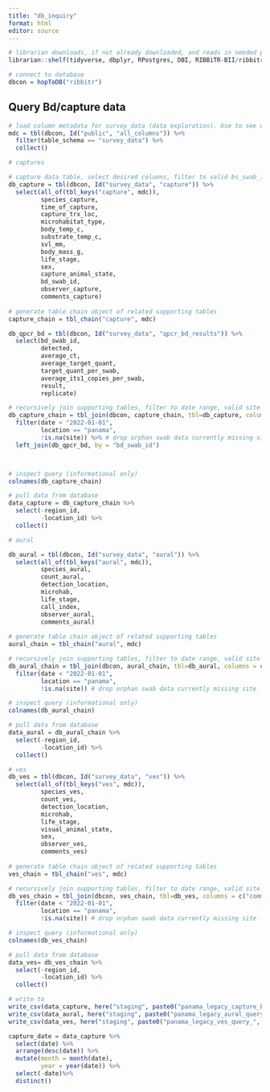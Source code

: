 ```yaml
---
title: "db_inquiry"
format: html
editor: source
---
```



```r
# librarian downloads, if not already downloaded, and reads in needed packages
librarian::shelf(tidyverse, dbplyr, RPostgres, DBI, RIBBiTR-BII/ribbitrrr, here)

# connect to database
dbcon = hopToDB("ribbitr")

```

## Query Bd/capture data

```r
# load column metadata for survey_data (data exploration). Use to see what columns exist.
mdc = tbl(dbcon, Id("public", "all_columns")) %>%
  filter(table_schema == "survey_data") %>%
  collect()

# captures

# capture data table, select desired columns, filter to valid bs_swab_id
db_capture = tbl(dbcon, Id("survey_data", "capture")) %>%
  select(all_of(tbl_keys("capture", mdc)),
         species_capture,
         time_of_capture,
         capture_trx_loc,
         microhabitat_type,
         body_temp_c,
         substrate_temp_c,
         svl_mm,
         body_mass_g,
         life_stage,
         sex,
         capture_animal_state,
         bd_swab_id,
         observer_capture,
         comments_capture)
  
# generate table chain object of related supporting tables
capture_chain = tbl_chain("capture", mdc)

db_qpcr_bd = tbl(dbcon, Id("survey_data", "qpcr_bd_results")) %>%
  select(bd_swab_id,
         detected,
         average_ct,
         average_target_quant,
         target_quant_per_swab,
         average_its1_copies_per_swab,
         result,
         replicate)

# recursively join supporting tables, filter to date range, valid site
db_capture_chain = tbl_join(dbcon, capture_chain, tbl=db_capture, columns = c("comments_survey", "comments_visit")) %>%
  filter(date < "2022-01-01",
         location == "panama",
         !is.na(site)) %>% # drop orphan swab data currently missing site
  left_join(db_qpcr_bd, by = "bd_swab_id")



# inspect query (informational only)
colnames(db_capture_chain)

# pull data from database
data_capture = db_capture_chain %>%
  select(-region_id,
         -location_id) %>%
  collect()

# aural

db_aural = tbl(dbcon, Id("survey_data", "aural")) %>%
  select(all_of(tbl_keys("aural", mdc)),
         species_aural,
         count_aural,
         detection_location,
         microhab,
         life_stage,
         call_index,
         observer_aural,
         comments_aural)
  
# generate table chain object of related supporting tables
aural_chain = tbl_chain("aural", mdc)

# recursively join supporting tables, filter to date range, valid site
db_aural_chain = tbl_join(dbcon, aural_chain, tbl=db_aural, columns = c("comments_survey", "comments_visit")) %>%
  filter(date < "2022-01-01",
         location == "panama",
         !is.na(site)) # drop orphan swab data currently missing site

# inspect query (informational only)
colnames(db_aural_chain)

# pull data from database
data_aural = db_aural_chain %>%
  select(-region_id,
         -location_id) %>%
  collect()

# ves
db_ves = tbl(dbcon, Id("survey_data", "ves")) %>%
  select(all_of(tbl_keys("ves", mdc)),
         species_ves,
         count_ves,
         detection_location,
         microhab,
         life_stage,
         visual_animal_state,
         sex,
         observer_ves,
         comments_ves)
  
# generate table chain object of related supporting tables
ves_chain = tbl_chain("ves", mdc)

# recursively join supporting tables, filter to date range, valid site
db_ves_chain = tbl_join(dbcon, ves_chain, tbl=db_ves, columns = c("comments_survey", "comments_visit")) %>%
  filter(date < "2022-01-01",
         location == "panama",
         !is.na(site)) # drop orphan swab data currently missing site

# inspect query (informational only)
colnames(db_ves_chain)

# pull data from database
data_ves= db_ves_chain %>%
  select(-region_id,
         -location_id) %>%
  collect()

# write to 
write_csv(data_capture, here("staging", paste0("panama_legacy_capture_bd_query_", today(), ".csv")))
write_csv(data_aural, here("staging", paste0("panama_legacy_aural_query_", today(), ".csv")))
write_csv(data_ves, here("staging", paste0("panama_legacy_ves_query_", today(), ".csv")))

```

```r
capture_date = data_capture %>%
  select(date) %>%
  arrange(desc(date)) %>%
  mutate(month = month(date),
         year = year(date)) %>%
  select(-date)%>%
  distinct()
  


```